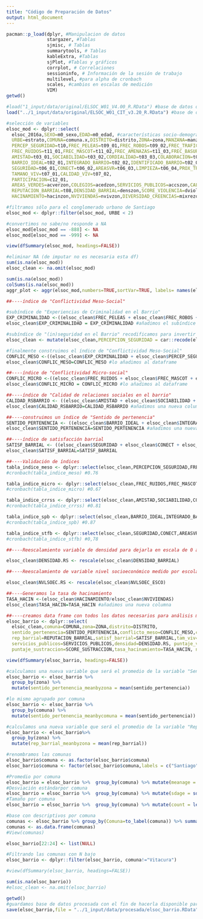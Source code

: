 ```yaml
---
title: "Código de Preparación de Datos"
output: html_document
---
```

```r
pacman::p_load(dplyr, #Manipulacion de datos
               stargazer, #Tablas
               sjmisc, # Tablas
               summarytools, # Tablas
               kableExtra, #Tablas
               sjPlot, #Tablas y gráficos
               corrplot, # Correlaciones
               sessioninfo, # Información de la sesión de trabajo
               multilevel, #para alpha de cronbach
               scales, #cambios en escalas de medición
               VIM) 
getwd()
```

```r
#load("1_input/data/original/ELSOC_W01_V4.00_R.RData") #base de datos ola 1
load("../1_input/data/original/ELSOC_W01_CIT_v3.20_R.RData") #base de datos ola 1 + CIT
```

```r
#selección de variables
elsoc_mod <- dplyr::select(
  elsoc_2016a,SEXO=m0_sexo,EDAD=m0_edad, #características socio-demográficas
  URBE=estrato,COMUNA=comuna.x,DISTRITO=distrito,ZONA=zona,MANZANA=manzana, #identificadores geo-espaciales
  PERCEP_SEGURIDAD=t10,FREC_PELEAS=t09_01,FREC_ROBOS=t09_02,FREC_TRAFICO=t09_03, #conflicto meso-social
  FREC_RUIDOS=t11_01,FREC_MASCOT=t11_02,FREC_AMENAZAS=t11_03,FREC_BASURA=t11_04, #conflicto micro social
  AMISTAD=t03_01,SOCIABILIDAD=t03_02,CORDIALIDAD=t03_03,COLABORACION=t03_04, #sociabilidad
  BARRIO_IDEAL=t02_01,INTEGRADO_BARRIO=t02_02,IDENTIFICADO_BARRIO=t02_03,PERTENENCIA_BARRIO=t02_04,CONFIANZA_VECINOS=t01, #spb
  SEGURIDAD=t06_01,CONECT=t06_02,AREASVR=t06_03,LIMPIEZA=t06_04,PROX_TRAB=t06_05,PROX_COL=t06_06,PROX_COM=t06_07,PROX_FAM=t06_08,
  TAMANO_VIV=t07_01,CALIDAD_VIV=t07_02,
  PARTICIPACION=c12_01,
  AREAS_VERDES=acverzon,COLEGIOS=acedzon,SERVICIOS_PUBLICOS=accszon,CALIDAD_AMBIENTAL=ambzon, #accesibilidad
  REPUTACION_BARRIAL=t08,DENSIDAD_BARRIAL=denszon,SCORE_VIOLENCIA=dviolzon,SCORE_SUSTRACCION=drobozon,
  HACINAMIENTO=hacinzon,NVIVIENDAS=nvivzon,DIVERSIDAD_CREENCIAS=mixrezon,NVLSOEC_ESCO=nivedzon,EXPO_HETE=sdedzon) #conflicto macro

#filtramos sólo para el conglomerado urbano de Santiago
elsoc_mod <- dplyr::filter(elsoc_mod, URBE < 2)

#convertimos no sabe/no responde a NA
elsoc_mod[elsoc_mod == -888] <- NA
elsoc_mod[elsoc_mod == -999] <- NA

view(dfSummary(elsoc_mod, headings=FALSE))

#eliminar NA (de imputar no es necesaria esta df)
sum(is.na(elsoc_mod))
elsoc_clean <- na.omit(elsoc_mod)
```
```r
sum(is.na(elsoc_mod))
colSums(is.na(elsoc_mod))
aggr_plot <- aggr(elsoc_mod,numbers=TRUE,sortVar=TRUE, labels= names(elsoc_mod), cex.axis=.7, gap=3, ylab=c("Histogram of missing data","Pattern"))
```

```r
##----índice de "Conflictividad Meso-Social"

#subíndice de "Experiencias de Criminalidad en el Barrio"
EXP_CRIMINALIDAD <-((elsoc_clean$FREC_PELEAS + elsoc_clean$FREC_ROBOS + elsoc_clean$FREC_TRAFICO)/3)
elsoc_clean$EXP_CRIMINALIDAD = EXP_CRIMINALIDAD #añadimos el subíndice a la base de datos

#subíndice de "(in)seguridad en el Barrio" recodificamos para invertir los valores de respuesta de modo que mida inseguridad 
elsoc_clean <- mutate(elsoc_clean,PERCEPCION_SEGURIDAD = car::recode(elsoc_clean$PERCEP_SEGURIDAD,"1 = 5; 2 = 4; 3 = 3; 4 = 2; 5 = 1"))

#finalmente construimos el índice de "Conflictividad Meso-Social"
CONFLIC_MESO <-((elsoc_clean$EXP_CRIMINALIDAD + elsoc_clean$PERCEP_SEGURIDAD)/4)
elsoc_clean$CONFLIC_MESO=CONFLIC_MESO #lo añadimos al dataframe

##----índice de "Conflictividad Micro-social"
CONFLIC_MICRO <-((elsoc_clean$FREC_RUIDOS + elsoc_clean$FREC_MASCOT + elsoc_clean$FREC_AMENAZAS + elsoc_clean$FREC_BASURA)/4)
elsoc_clean$CONFLIC_MICRO = CONFLIC_MICRO #lo añadimos al dataframe

##----índice de "Calidad de relaciones sociales en el barrio" 
CALIDAD_RSBARRIO <- ((elsoc_clean$AMISTAD + elsoc_clean$SOCIABILIDAD + elsoc_clean$CORDIALIDAD + elsoc_clean$COLABORACION)/4)
elsoc_clean$CALIDAD_RSBARRIO=CALIDAD_RSBARRIO #añadimos una nueva columna "COHESION" al dataframe

##----construimos un índice de "Sentido de pertenencia"
SENTIDO_PERTENENCIA <- ((elsoc_clean$BARRIO_IDEAL + elsoc_clean$INTEGRADO_BARRIO + elsoc_clean$IDENTIFICADO_BARRIO + elsoc_clean$PERTENENCIA_BARRIO + elsoc_clean$CONFIANZA_VECINOS)/5)
elsoc_clean$SENTIDO_PERTENENCIA=SENTIDO_PERTENENCIA #añadimos una nueva columna "COHESION_BARRIAL" al dataframe

##----índice de satisfacción barrial
SATISF_BARRIAL <- ((elsoc_clean$SEGURIDAD + elsoc_clean$CONECT + elsoc_clean$AREASVR + elsoc_clean$LIMPIEZA + elsoc_clean$PROX_TRAB + elsoc_clean$PROX_COL + elsoc_clean$PROX_COM + elsoc_clean$PROX_FAM)/8)
elsoc_clean$SATISF_BARRIAL=SATISF_BARRIAL

##----Validación de índices
tabla_indice_meso <- dplyr::select(elsoc_clean,PERCEPCION_SEGURIDAD,FREC_PELEAS,FREC_ROBOS,FREC_TRAFICO)
#cronbach(tabla_indice_meso) #0.76

tabla_indice_micro <- dplyr::select(elsoc_clean,FREC_RUIDOS,FREC_MASCOT,FREC_AMENAZAS,FREC_BASURA)
#cronbach(tabla_indice_micro) #0.67

tabla_indice_crrss <- dplyr::select(elsoc_clean,AMISTAD,SOCIABILIDAD,CORDIALIDAD,COLABORACION)
#cronbach(tabla_indice_crrss) #0.81

tabla_indice_spb <- dplyr::select(elsoc_clean,BARRIO_IDEAL,INTEGRADO_BARRIO,IDENTIFICADO_BARRIO,PERTENENCIA_BARRIO)
#cronbach(tabla_indice_spb) #0.87

tabla_indice_stfb <- dplyr::select(elsoc_clean,SEGURIDAD,CONECT,AREASVR,LIMPIEZA,PROX_TRAB,PROX_COL,PROX_COM,PROX_FAM)
#cronbach(tabla_indice_stfb) #0,78

##----Reescalamiento variable de densidad para dejarla en escala de 0 a 1

elsoc_clean$DENSIDAD.RS <- rescale(elsoc_clean$DENSIDAD_BARRIAL)

##----Reescalamiento de variable nivel socioeconómico medido por escolaridad

elsoc_clean$NVLSOEC.RS <- rescale(elsoc_clean$NVLSOEC_ESCO)

##----Generamos la tasa de hacinamiento
TASA_HACIN <-(elsoc_clean$HACINAMIENTO/elsoc_clean$NVIVIENDAS)
elsoc_clean$TASA_HACIN=TASA_HACIN #añadimos una nueva columna
```

```r
##----creamos data frame con todos los datos necesarios para análisis multinivel
elsoc_barrio <- dplyr::select(
  elsoc_clean,comuna=COMUNA,zona=ZONA,distrito=DISTRITO,
  sentido_pertenencia=SENTIDO_PERTENENCIA,conflicto_meso=CONFLIC_MESO,conflicto_micro=CONFLIC_MICRO,calidad_rrss=CALIDAD_RSBARRIO,
  rep_barrial=REPUTACION_BARRIAL,satisf_barrial=SATISF_BARRIAL,tam_viv=TAMANO_VIV,calidad_viv=CALIDAD_VIV,
  servicios_publicos=SERVICIOS_PUBLICOS,densidad=DENSIDAD.RS, puntaje_violencia=SCORE_VIOLENCIA,
  puntaje_sustraccion=SCORE_SUSTRACCION,tasa_hacinamiento=TASA_HACIN, nvl_socioecon=NVLSOEC.RS, expo_hete=EXPO_HETE)

view(dfSummary(elsoc_barrio, headings=FALSE)) 

#calculamos una nueva variable que será el promedio de la variable "Sentido de Pertenencia" agrupada por zona
elsoc_barrio <- elsoc_barrio %>%
  group_by(zona) %>%
  mutate(sentido_pertenencia_meanbyzona = mean(sentido_pertenencia))

#lo mismo agrupado por comuna
elsoc_barrio <- elsoc_barrio %>%
  group_by(comuna) %>%
  mutate(sentido_pertenencia_meanbycomuna = mean(sentido_pertenencia))

#calculamos una nueva variable que será el promedio de la variable "Reputación Barrial" agrupada por zona
elsoc_barrio <- elsoc_barrio%>%
  group_by(zona) %>%
  mutate(rep_barrial_meanbyzona = mean(rep_barrial))

#renombramos las comunas 
elsoc_barrio$comuna <- as.factor(elsoc_barrio$comuna)
elsoc_barrio$comuna <- factor(elsoc_barrio$comuna,labels = c("Santiago", "Cerrillos", "Cerro Navia", "Conchali", "El Bosque", "Estacion Central", "Huechuraba","Independencia", "La Cisterna", "La Florida", "La Granja", "La Pintana", "La Reina", "Las Condes", "Lo Barnechea", "Lo Espejo", "Lo Prado", "Macul", "Maipu", "Nnunnoa", "Pedro Aguirre Cerda", "Pennialolen", "Providencia", "Pudahuel", "Quilicura", "Quinta Normal", "Recoleta", "Renca", "San Joaquin", "San Miguel", "San Ramon", "Vitacura", "Puente Alto", "San Bernardo", "Padre Hurtado"))

#Promedio por comuna
elsoc_barrio = elsoc_barrio %>%  group_by(comuna) %>% mutate(meanage = mean(sentido_pertenencia))
#Desviación estándarpor comuna
elsoc_barrio = elsoc_barrio %>%  group_by(comuna) %>% mutate(sdage = sd(sentido_pertenencia,))
#Tamaño por comuna
elsoc_barrio = elsoc_barrio %>%  group_by(comuna) %>% mutate(count = length(comuna))

#base con descriptivos por comuna 
comunas <- elsoc_barrio %>% group_by(Comuna=to_label(comuna)) %>% summarise("Promedio Sentido de Pertenencia"=mean(meanage), "SD Sentido de Pertenencia"=mean(sdage), N=mean(count)) #%>% print(n = nrow(.))
comunas <- as.data.frame(comunas)
#View(comunas)

elsoc_barrio[22:24] <- list(NULL) 

#Filtrando las comunas con N bajo
elsoc_barrio <- dplyr::filter(elsoc_barrio, comuna!="Vitacura")

#view(dfSummary(elsoc_barrio, headings=FALSE)) 

sum(is.na(elsoc_barrio))
#elsoc_clean <- na.omit(elsoc_barrio)

getwd()
#guardamos base de datos procesada con el fin de hacerla disponible para el análisis 
save(elsoc_barrio,file = "../1_input/data/procesada/elsoc_barrio.RData")
```

